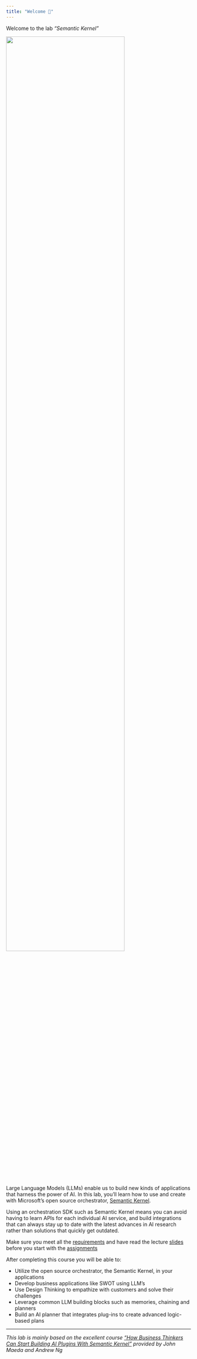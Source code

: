 ```yaml
---
title: "Welcome 👋"
---
```


Welcome to the lab *"Semantic Kernel"* 

![](/images/logo.png){width="80%"}


Large Language Models (LLMs) enable us to build new kinds of applications that harness the power of AI. In this lab, you’ll learn how to use and create with Microsoft’s open source orchestrator, [Semantic Kernel](https://learn.microsoft.com/en-us/semantic-kernel/overview/). 

Using an orchestration SDK such as Semantic Kernel means you can avoid having to learn APIs for each individual AI service, and build integrations that can always stay up to date with the latest advances in AI research rather than solutions that quickly get outdated.

::: {.callout-important}
Make sure you meet all the [requirements](/requirements.qmd) and have read the lecture [slides](/slide.qmd) before you start with the [assignments](/assignments.qmd) 
:::

After completing this course you will be able to:

- Utilize the open source orchestrator, the Semantic Kernel, in your applications
- Develop business applications like SWOT using LLM’s
- Use Design Thinking to empathize with customers and solve their challenges
- Leverage common LLM building blocks such as memories, chaining and planners
- Build an AI planner that integrates plug-ins to create advanced logic-based plans

---

*This lab is mainly based on the excellent course ["How Business Thinkers Can Start Building AI Plugins With Semantic Kernel"](https://www.deeplearning.ai/short-courses/microsoft-semantic-kernel/) provided by John Maeda and Andrew Ng*